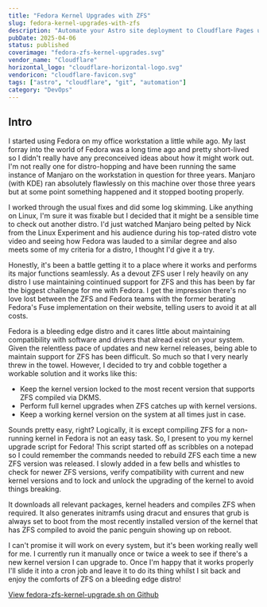 ```yaml
---
title: "Fedora Kernel Upgrades with ZFS"
slug: fedora-kernel-upgrades-with-zfs
description: "Automate your Astro site deployment to Cloudflare Pages using Git workflow automation"
pubDate: 2025-04-06
status: published
coverimage: "fedora-zfs-kernel-upgrades.svg"
vendor_name: "Cloudflare"
horizontal_logo: "cloudflare-horizontal-logo.svg"
vendoricon: "cloudflare-favicon.svg"
tags: ["astro", "cloudflare", "git", "automation"]
category: "DevOps"
---
```


## Intro

I started using Fedora on my office workstation a little while ago. My last forray into the world of Fedora was a long time ago and pretty short-lived so I didn't really have any preconceived ideas about how it might work out. I'm not really one for distro-hopping and have been running the same instance of Manjaro on the workstation in question for three years. Manjaro (with KDE) ran absolutely flawlessly on this machine over those three years but at some point something happened and it stopped booting properly.

I worked through the usual fixes and did some log skimming. Like anything on Linux, I'm sure it was fixable but I decided that it might be a sensible time to check out another distro. I'd just watched Manjaro being pelted by Nick from the Linux Experiment and his audience during his top-rated distro vote video and seeing how Fedora was lauded to a similar degree and also meets some of my criteria for a distro, I thought I'd give it a try.

Honestly, it's been a battle getting it to a place where it works and performs its major functions seamlessly. As a devout ZFS user I rely heavily on any distro I use maintaining cointinued support for ZFS and this has been by far the biggest challenge for me with Fedora. I get the impression there's no love lost between the ZFS and Fedora teams with the former berating Fedora's Fuse implementation on their website, telling users to avoid it at all costs.

Fedora is a bleeding edge distro and it cares little about maintaining compatibility with software and drivers that alread exist on your system. Given the relentless pace of updates and new kernel releases, being able to maintain support for ZFS has been difficult. So much so that I very nearly threw in the towel. However, I decided to try and cobble together a workable solution and it works like this:
- Keep the kernel version locked to the most recent version that supports ZFS compiled via DKMS.
- Perform full kernel upgrades when ZFS catches up with kernel versions.
- Keep a working kernel version on the system at all times just in case.

Sounds pretty easy, right? Logically, it is except compiling ZFS for a non-running kernel in Fedora is not an easy task. So, I present to you my kernel upgrade script for Fedora! This script started off as scribbles on a notepad so I could remember the commands needed to rebuild ZFS each time a new ZFS version was released. I slowly added in a few bells and whistles to check for newer ZFS versions, verify compatibility with current and new kernel versions and to lock and unlock the upgrading of the kernel to avoid things breaking.

It downloads all relevant packages, kernel headers and compiles ZFS when required. It also generates initramfs using dracut and ensures that grub is always set to boot from the most recently installed version of the kernel that has ZFS compiled to avoid the panic penguin showing up on reboot.

I can't promise it will work on every system, but it's been working really well for me. I currently run it manually once or twice a week to see if there's a new kernel version I can upgrade to. Once I'm happy that it works properly I'll slide it into a cron job and leave it to do its thing whilst I sit back and enjoy the comforts of ZFS on a bleeding edge distro!

<div class="inline-flex items-center gap-2 hover:scale-105 transition-transform origin-center text-gray-800 dark:text-gray-200">
  <GithubIcon class="w-6 h-6" />
  <a class="inline-block" href="https://github.com/sigreer/bishbash/blob/main/ztools/fedora-zfs-kernel-upgrade.sh">View fedora-zfs-kernel-upgrade.sh on Github</a>
</div>